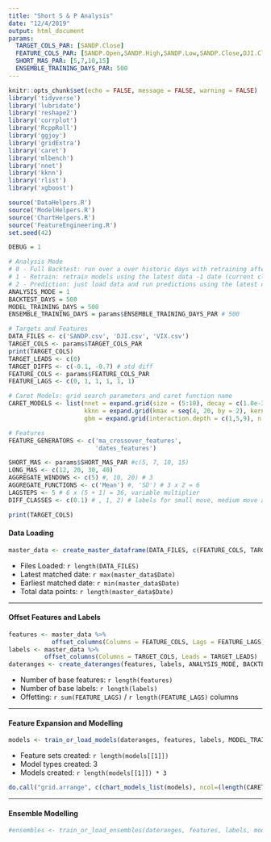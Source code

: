 ---
title: "Short S & P Analysis"
date: "12/4/2019"
output: html_document
params: 
  TARGET_COLS_PAR: [SANDP.Close]
  FEATURE_COLS_PAR: [SANDP.Open,SANDP.High,SANDP.Low,SANDP.Close,DJI.Close,VIX.Close]
  SHORT_MAS_PAR: [5,7,10,15]
  ENSEMBLE_TRAINING_DAYS_PAR: 500
---

```{r setup_analyisis, include=FALSE, results="hide"}
knitr::opts_chunk$set(echo = FALSE, message = FALSE, warning = FALSE)
library('tidyverse')
library('lubridate')
library('reshape2')
library('corrplot')
library('RcppRoll')
library('ggjoy')
library('gridExtra')
library('caret')
library('mlbench')
library('nnet')
library('kknn')
library('rlist')
library('xgboost')

source('DataHelpers.R')
source('ModelHelpers.R')
source('ChartHelpers.R')
source('FeatureEngineering.R')
set.seed(42)
```

```{r Global Variables, include=FALSE, results='hide'}
DEBUG = 1

# Analysis Mode
# 0 - Full Backtest: run over a over historic days with retraining after every day
# 1 - Retrain: retrain models using the latest data -1 date (current close, max and min will be incorrect)
# 2 - Prediction: just load data and run predictions using the latest data
ANALYSIS_MODE = 1
BACKTEST_DAYS = 500
MODEL_TRAINING_DAYS = 500
ENSEMBLE_TRAINING_DAYS = params$ENSEMBLE_TRAINING_DAYS_PAR # 500

# Targets and Features
DATA_FILES <- c('SANDP.csv', 'DJI.csv', 'VIX.csv')
TARGET_COLS <- params$TARGET_COLS_PAR 
print(TARGET_COLS)
TARGET_LEADS <- c(0) 
TARGET_DIFFS <- c(-0.1, -0.7) # std diff
FEATURE_COLS <- params$FEATURE_COLS_PAR
FEATURE_LAGS <- c(0, 1, 1, 1, 1, 1) 

# Caret Models: grid search parameters and caret function name
CARET_MODELS <- list(nnet = expand.grid(size = (5:10), decay = c(1.0e-3, 1.0e-2, 1.0e-1)),
                     kknn = expand.grid(kmax = seq(4, 20, by = 2), kernel = c('rectangular', 'gaussian', 'optimal'), distance = 2),
                     gbm = expand.grid(interaction.depth = c(1,5,9), n.trees = (1:30)*50, shrinkage = 0.1, n.minobsinnode=20))

# Features
FEATURE_GENERATORS <- c('ma_crossover_features', 
                        'dates_features')

SHORT_MAS <- params$SHORT_MAS_PAR #c(5, 7, 10, 15)
LONG_MAS <- c(12, 20, 30, 40)
AGGREGATE_WINDOWS <- c(5) #, 10, 20) # 3
AGGREGATE_FUNCTIONS <- c('Mean') #, 'SD') # 3 x 2 = 6
LAGSTEPS <- 5 # 6 x (5 + 1) = 36, variable multiplier
DIFF_CLASSES <- c(0.1) # , 1, 2) # labels for small move, medium move and large move

print(TARGET_COLS)
```

#### Data Loading
```{r Data Loading_analysis, results = "hide"}
master_data <- create_master_dataframe(DATA_FILES, c(FEATURE_COLS, TARGET_COLS))
```

* Files Loaded:  `r length(DATA_FILES)`
* Latest matched date: `r max(master_data$Date)`
* Earliest matched date: `r min(master_data$Date)`
* Total data points: `r length(master_data$Date)`

----

#### Offset Features and Labels
```{r Offsetting, results = 'hide'}
features <- master_data %>% 
            offset_columns(Columns = FEATURE_COLS, Lags = FEATURE_LAGS)
labels <- master_data %>% 
          offset_columns(Columns = TARGET_COLS, Leads = TARGET_LEADS)
dateranges <- create_dateranges(features, labels, ANALYSIS_MODE, BACKTEST_DAYS, MODEL_TRAINING_DAYS, ENSEMBLE_TRAINING_DAYS)
```

* Number of base features:  `r length(features)`
* Number of base labels:  `r length(labels)`
* Offetting:  `r sum(FEATURE_LAGS)` / `r length(FEATURE_LAGS)` columns

----

#### Feature Expansion and Modelling
```{r train or load models}
models <- train_or_load_models(dateranges, features, labels, MODEL_TRAINING_DAYS)
```

* Feature sets created:  `r length(models[[1]])`
* Model types created: 3
* Models created: `r length(models[[1]]) * 3`

``` {r Grid Search Cross Validataion Charts, fig.width = 20}
do.call("grid.arrange", c(chart_models_list(models), ncol=(length(CARET_MODELS)+1)))
``` 

----

#### Ensemble Modelling
```{r train or load ensembles, fig.width = 12, fig.height = 4}
#ensembles <- train_or_load_ensembles(dateranges, features, labels, model_lists, ENSEMBLE_TRAINING_DAYS)
```